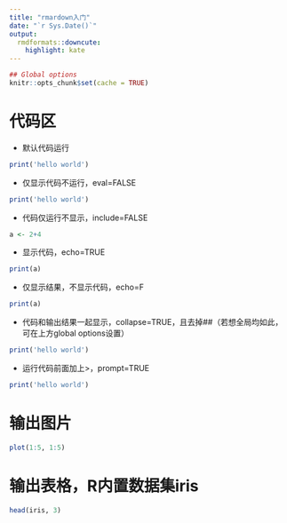 ```yaml
---
title: "rmardown入门"
date: "`r Sys.Date()`"
output:
  rmdformats::downcute:
    highlight: kate
---
```

```r
## Global options
knitr::opts_chunk$set(cache = TRUE)
```

#  代码区
+ 默认代码运行
```r
print('hello world')
```

+ 仅显示代码不运行，eval=FALSE
```r
print('hello world')
```

+ 代码仅运行不显示，include=FALSE
```r
a <- 2+4
```

+ 显示代码，echo=TRUE
```r
print(a)
```

+ 仅显示结果，不显示代码，echo=F
```r
print(a)
```


+ 代码和输出结果一起显示，collapse=TRUE，且去掉##（若想全局均如此，可在上方global options设置）
```r
print('hello world')
```

+ 运行代码前面加上>，prompt=TRUE
```r
print('hello world')
```

# 输出图片
```r
plot(1:5, 1:5)
```

# 输出表格，R内置数据集iris
```r
head(iris, 3)
```



